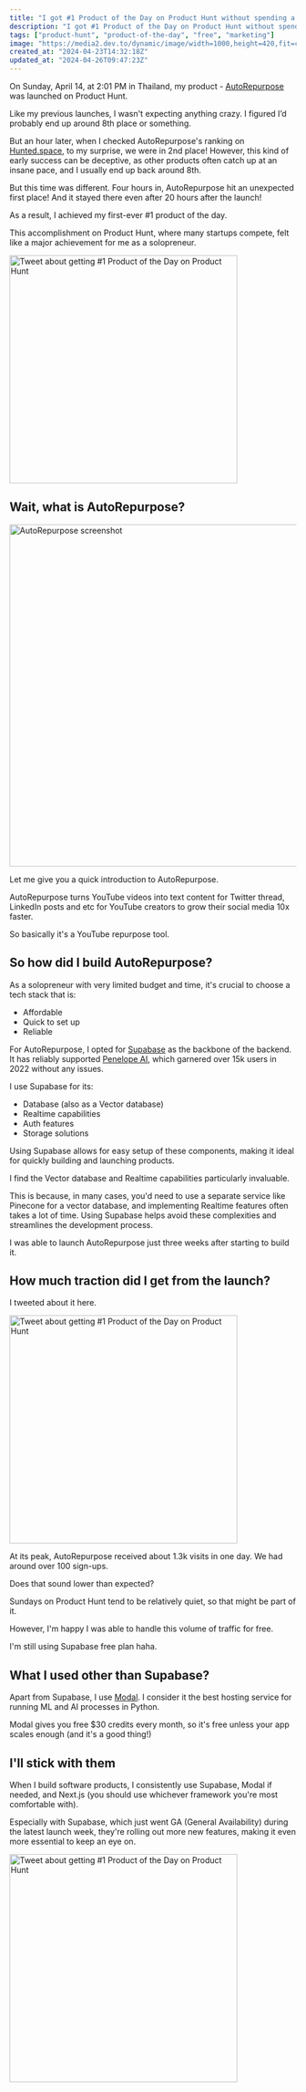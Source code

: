 ```yaml
---
title: "I got #1 Product of the Day on Product Hunt without spending a dollar"
description: "I got #1 Product of the Day on Product Hunt without spending a dollar"
tags: ["product-hunt", "product-of-the-day", "free", "marketing"]
image: "https://media2.dev.to/dynamic/image/width=1000,height=420,fit=cover,gravity=auto,format=auto/https%3A%2F%2Fdev-to-uploads.s3.amazonaws.com%2Fuploads%2Farticles%2Fjgtphofgw99uu8t6jfp4.png"
created_at: "2024-04-23T14:32:18Z"
updated_at: "2024-04-26T09:47:23Z"
---
```


On Sunday, April 14, at 2:01 PM in Thailand, my product - [AutoRepurpose](https://www.autorepurpose.io/) was launched on Product Hunt.

Like my previous launches, I wasn't expecting anything crazy. I figured I’d probably end up around 8th place or something.

But an hour later, when I checked AutoRepurpose's ranking on [Hunted.space](https://hunted.space/), to my surprise, we were in 2nd place! However, this kind of early success can be deceptive, as other products often catch up at an insane pace, and I usually end up back around 8th.

But this time was different.
Four hours in, AutoRepurpose hit an unexpected first place!
And it stayed there even after 20 hours after the launch!

As a result, I achieved my first-ever #1 product of the day.

This accomplishment on Product Hunt, where many startups compete, felt like a major achievement for me as a solopreneur.

<a href="https://x.com/taishik_/status/1779784112225890776" target="_blank" rel="noopener noreferrer" className="w-fit">
  <Image 
    src="/blog/tweet-i-got-1-product-of-the-day-on-product-hunt-for-free.png" 
    alt="Tweet about getting #1 Product of the Day on Product Hunt" 
    width="400px"
    className="border hover:shadow-lg transition-shadow duration-300"
  />
</a>


## Wait, what is AutoRepurpose?

<Image 
    src="https://dev-to-uploads.s3.amazonaws.com/uploads/articles/zt9agwv4wiyqgyonr4ts.png"
    alt="AutoRepurpose screenshot"
    width="600px"
    className="border hover:shadow-lg transition-shadow duration-300"
  />

Let me give you a quick introduction to AutoRepurpose.

AutoRepurpose turns YouTube videos into text content for Twitter thread, LinkedIn posts and etc for YouTube creators to grow their social media 10x faster.

So basically it's a YouTube repurpose tool.

## So how did I build AutoRepurpose?

As a solopreneur with very limited budget and time, it's crucial to choose a tech stack that is:
- Affordable
- Quick to set up
- Reliable

For AutoRepurpose, I opted for [Supabase](https://supabase.com/) as the backbone of the backend. It has reliably supported [Penelope AI](https://penelopeai.com/), which garnered over 15k users in 2022 without any issues.

I use Supabase for its:
- Database (also as a Vector database)
- Realtime capabilities
- Auth features
- Storage solutions

Using Supabase allows for easy setup of these components, making it ideal for quickly building and launching products.

I find the Vector database and Realtime capabilities particularly invaluable.

This is because, in many cases, you'd need to use a separate service like Pinecone for a vector database, and implementing Realtime features often takes a lot of time. Using Supabase helps avoid these complexities and streamlines the development process.

I was able to launch AutoRepurpose just three weeks after starting to build it.

## How much traction did I get from the launch?

I tweeted about it here.

<a href="https://x.com/taishik_/status/1780175441002909697" target="_blank" rel="noopener noreferrer" className="w-fit">
  <Image 
    src="/blog/tweet-2-i-got-1-product-of-the-day-on-product-hunt-for-free.png"
    alt="Tweet about getting #1 Product of the Day on Product Hunt" 
    width="400px"
    className="border hover:shadow-lg transition-shadow duration-300"
  />
</a>

At its peak, AutoRepurpose received about 1.3k visits in one day. We had around over 100 sign-ups.

Does that sound lower than expected?

Sundays on Product Hunt tend to be relatively quiet, so that might be part of it.

However, I'm happy I was able to handle this volume of traffic for free.

I'm still using Supabase free plan haha.

## What I used other than Supabase?

Apart from Supabase, I use [Modal](https://modal.com/). I consider it the best hosting service for running ML and AI processes in Python.

Modal gives you free $30 credits every month, so it's free unless your app scales enough (and it's a good thing!)

## I'll stick with them

When I build software products, I consistently use Supabase, Modal if needed, and Next.js (you should use whichever framework you're most comfortable with).

Especially with Supabase, which just went GA (General Availability) during the latest launch week, they're rolling out more new features, making it even more essential to keep an eye on.

<a href="https://x.com/supabase/status/1779827208120611231" target="_blank" rel="noopener noreferrer" className="w-fit">
  <Image 
    src="/blog/tweet-3-i-got-1-product-of-the-day-on-product-hunt-for-free.png"
    alt="Tweet about getting #1 Product of the Day on Product Hunt" 
    width="400px"
    className="border hover:shadow-lg transition-shadow duration-300"
  />
</a>